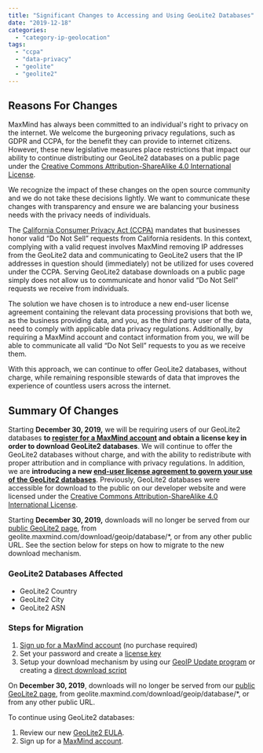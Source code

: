 ```yaml
---
title: "Significant Changes to Accessing and Using GeoLite2 Databases"
date: "2019-12-18"
categories:
  - "category-ip-geolocation"
tags:
  - "ccpa"
  - "data-privacy"
  - "geolite"
  - "geolite2"
---
```


## Reasons For Changes

MaxMind has always been committed to an individual's right to privacy on the
internet. We welcome the burgeoning privacy regulations, such as GDPR and CCPA,
for the benefit they can provide to internet citizens. However, these new
legislative measures place restrictions that impact our ability to continue
distributing our GeoLite2 databases on a public page under the [Creative Commons
Attribution-ShareAlike 4.0 International
License](https://creativecommons.org/licenses/by-sa/4.0/).

We recognize the impact of these changes on the open source community and we do
not take these decisions lightly. We want to communicate these changes with
transparency and ensure we are balancing your business needs with the privacy
needs of individuals.

The [California Consumer Privacy Act (CCPA)](https://oag.ca.gov/privacy/ccpa)
mandates that businesses honor valid “Do Not Sell” requests from California
residents. In this context, complying with a valid request involves MaxMind
removing IP addresses from the GeoLite2 data and communicating to GeoLite2 users
that the IP addresses in question should (immediately) not be utilized for uses
covered under the CCPA. Serving GeoLite2 database downloads on a public page
simply does not allow us to communicate and honor valid “Do Not Sell” requests
we receive from individuals.

The solution we have chosen is to introduce a new end-user license agreement
containing the relevant data processing provisions that both we, as the business
providing data, and you, as the third party user of the data, need to comply
with applicable data privacy regulations. Additionally, by requiring a MaxMind
account and contact information from you, we will be able to communicate all
valid “Do Not Sell” requests to you as we receive them.

With this approach, we can continue to offer GeoLite2 databases, without charge,
while remaining responsible stewards of data that improves the experience of
countless users across the internet.

## Summary Of Changes

Starting **December 30, 2019,** we will be requiring users of our GeoLite2
databases **to [register for a MaxMind
account](https://www.maxmind.com/en/geolite2/signup) and obtain a license key in
order to download GeoLite2 databases**. We will continue to offer the GeoLite2
databases without charge, and with the ability to redistribute with proper
attribution and in compliance with privacy regulations. In addition, we are
**introducing a new [end-user license agreement to govern your use of the
GeoLite2 databases](https://www.maxmind.com/en/geolite2/eula)**. Previously,
GeoLite2 databases were accessible for download to the public on our developer
website and were licensed under the [Creative Commons Attribution-ShareAlike 4.0
International License](https://creativecommons.org/licenses/by-sa/4.0/).

Starting **December 30, 2019,** downloads will no longer be served from our
[public GeoLite2 page](https://dev.maxmind.com/geoip/geoip2/geolite2/), from
geolite.maxmind.com/download/geoip/database/\*, or from any other public URL.
See the section below for steps on how to migrate to the new download mechanism.

### GeoLite2 Databases Affected

- GeoLite2 Country
- GeoLite2 City
- GeoLite2 ASN

### Steps for Migration

1. [Sign up for a MaxMind account](https://www.maxmind.com/en/geolite2/signup)
(no purchase required)
2. Set your password and create a [license
key](https://www.maxmind.com/en/accounts/current/license-key)
3. Setup your download mechanism by using our [GeoIP Update
program](https://dev.maxmind.com/geoip/geoipupdate/#For_Free_GeoLite2_Databases)
or creating a [direct download
script](https://dev.maxmind.com/geoip/geoipupdate/#Direct_Downloads)

On **December 30, 2019**, downloads will no longer be served from our [public
GeoLite2 page](https://dev.maxmind.com/geoip/geoip2/geolite2/), from
geolite.maxmind.com/download/geoip/database/\*, or from any other public URL.

To continue using GeoLite2 databases:

1. Review our new [GeoLite2 EULA](https://www.maxmind.com/en/geolite2/eula).
2. Sign up for a [MaxMind account](https://www.maxmind.com/en/geolite2/signup).
